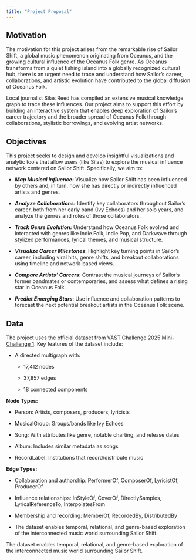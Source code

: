 ```yaml
---
title: "Project Proposal"
---
```


## Motivation

The motivation for this project arises from the remarkable rise of Sailor Shift, a global music phenomenon originating from Oceanus, and the growing cultural influence of the Oceanus Folk genre. As Oceanus transforms from a quiet fishing island into a globally recognized cultural hub, there is an urgent need to trace and understand how Sailor’s career, collaborations, and artistic evolution have contributed to the global diffusion of Oceanus Folk.

Local journalist Silas Reed has compiled an extensive musical knowledge graph to trace these influences. Our project aims to support this effort by building an interactive system that enables deep exploration of Sailor’s career trajectory and the broader spread of Oceanus Folk through collaborations, stylistic borrowings, and evolving artist networks.

## Objectives

This project seeks to design and develop insightful visualizations and analytic tools that allow users (like Silas) to explore the musical influence network centered on Sailor Shift. Specifically, we aim to:

-   ***Map Musical Influence:*** Visualize how Sailor Shift has been influenced by others and, in turn, how she has directly or indirectly influenced artists and genres.

-   ***Analyze Collaborations:*** Identify key collaborators throughout Sailor’s career, both from her early band (Ivy Echoes) and her solo years, and analyze the genres and roles of those collaborators.

-   ***Track Genre Evolution:*** Understand how Oceanus Folk evolved and interacted with genres like Indie Folk, Indie Pop, and Darkwave through stylized performances, lyrical themes, and musical structure.

-   ***Visualize Career Milestones***: Highlight key turning points in Sailor’s career, including viral hits, genre shifts, and breakout collaborations using timeline and network-based views.

-   ***Compare Artists’ Careers***: Contrast the musical journeys of Sailor’s former bandmates or contemporaries, and assess what defines a rising star in Oceanus Folk.

-   ***Predict Emerging Stars***: Use influence and collaboration patterns to forecast the next potential breakout artists in the Oceanus Folk scene.

## Data

The project uses the official dataset from VAST Challenge 2025 [Mini-Challenge 1](https://vast-challenge.github.io/2025/MC1.html). Key features of the dataset include:

-   A directed multigraph with:

    -   17,412 nodes

    -   37,857 edges

    -   18 connected components

**Node Types:**

-   Person: Artists, composers, producers, lyricists

-   MusicalGroup: Groups/bands like Ivy Echoes

-   Song: With attributes like genre, notable charting, and release dates

-   Album: Includes similar metadata as songs

-   RecordLabel: Institutions that record/distribute music

**Edge Types:**

-   Collaboration and authorship: PerformerOf, ComposerOf, LyricistOf, ProducerOf

-   Influence relationships: InStyleOf, CoverOf, DirectlySamples, LyricalReferenceTo, InterpolatesFrom

-   Membership and recording: MemberOf, RecordedBy, DistributedBy

-   The dataset enables temporal, relational, and genre-based exploration of the interconnected music world surrounding Sailor Shift.

The dataset enables temporal, relational, and genre-based exploration of the interconnected music world surrounding Sailor Shift.
